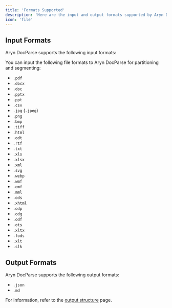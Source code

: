 ```yaml
---
title: 'Formats Supported'
description: 'Here are the input and output formats supported by Aryn DocParse'
icon: 'file'
---
```


## Input Formats

Aryn DocParse supports the following input formats:

You can input the following file formats to Aryn DocParse for partitioning and segmenting:

- `.pdf`
- `.docx`
- `.doc`
- `.pptx`
- `.ppt`
- `.csv`
- `.jpg` (`.jpeg`)
- `.png`
- `.bmp`
- `.tiff`
- `.html`
- `.odt`
- `.rtf`
- `.txt`
- `.xls`
- `.xlsx`
- `.xml`
- `.svg`
- `.webp`
- `.wmf`
- `.emf`
- `.mml`
- `.ods`
- `.xhtml`
- `.odp`
- `.odg`
- `.odf`
- `.ots`
- `.xltx`
- `.fods`
- `.xlt`
- `.slk`

## Output Formats

Aryn DocParse supports the following output formats:

- `.json`
- `.md`

For information, refer to the [output structure](./output) page.